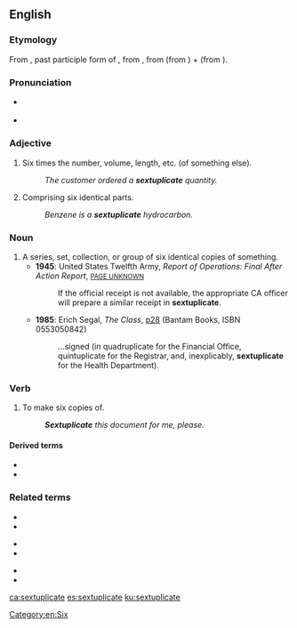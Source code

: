==English==

===Etymology===
From {{etyl|la|en}} {{m|la|sextuplicātus}}, past participle form of {{m|la|sextuplicāre||to [[sextuple]]}}, from {{m|la|sextuplus||[[sixfold]]}}, from {{m|la|sextus||[[sixth]]}} (from {{m|la|sex||[[six]]}}) + {{m|la|-plus||[[-fold]]}} (from {{m|la|plicare||to [[fold]]}}).

===Pronunciation===
* {{a|RP}} {{IPA|/sɛksˈtjuːplɪkət/|lang=en}} {{a|adjective}}
* {{a|RP}} {{IPA|/sɛksˈtjuːplɪkeɪt/|lang=en}} {{a|verb}}

===Adjective===
{{en-adj|-}}

# Six times the number, volume, length, etc. (of something else).
#: ''The customer ordered a '''sextuplicate''' quantity.''
# Comprising six identical parts.
#: ''Benzene is a '''sextuplicate''' hydrocarbon.''

===Noun===
{{en-noun}}

# A series, set, collection, or group of six identical copies of something.
#* '''1945''': United States Twelfth Army, ''Report of Operations: Final After Action Report'', [http://www.google.co.uk/books?id=S0EvAAAAMAAJ&q=sextuplicate&dq=sextuplicate&ei=FskkR9u2B46K7QLMsKTqBw&pgis=1 <small>PAGE UNKNOWN</small>]
#*: If the official receipt is not available, the appropriate CA officer will prepare a similar receipt in '''sextuplicate'''.
#* '''1985''': Erich Segal, ''The Class'', [http://www.google.co.uk/books?id=fj6cLKRrruYC&q=sextuplicate&dq=sextuplicate&ei=FskkR9u2B46K7QLMsKTqBw&pgis=1 p28] (Bantam Books, ISBN 0553050842)
#*: …signed (in quadruplicate for the Financial Office, quintuplicate for the Registrar, and, inexplicably, '''sextuplicate''' for the Health Department).

===Verb===
{{en-verb|sextuplicat}}

# {{lb|en|transitive}} To make six copies of.
#: '''''Sextuplicate''' this document for me, please.''

====Derived terms====
* {{l|en|sextuplicately}}
* {{l|en|sextuplication}}

===Related terms===
{{rel-top3}}
* {{l|en|duplicate}}
* {{l|en|octuplicate}}
{{rel-mid3}}
* {{l|en|quadruplicate}}
* {{l|en|quintuplicate}}
{{rel-mid3}}
* {{l|en|septuplicate}}
* {{l|en|triplicate}}
{{rel-bottom}}

[[Category:en:Six]]

[[ca:sextuplicate]]
[[es:sextuplicate]]
[[ku:sextuplicate]]